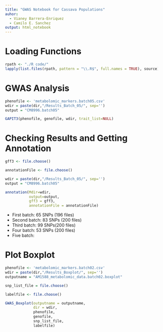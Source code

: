 ```yaml
---
title: "GWAS Notebook for Cassava Populations"
auhor:
  - Vianey Barrera-Enriquez
  - Camilo E. Sanchez
output: html_notebook
---
```


# Loading Functions

```r
rpath <- "./R code/"
lapply(list.files(rpath, pattern = "\\.R$", full.names = TRUE), source)

```


# GWAS Analysis 

```r
phenofile <- 'metabolomic_markers.batch05.csv'
wdir = paste(dir,"/Results_Batch_05/", sep='')
output = "CM8996.batch05"
```

```r

GAPIT3(phenofile, genofile, wdir, trait_list=NULL)
```




# Checking Results and Getting Annotation
```r
gff3 <- file.choose()
```

```r
annotationFile <- file.choose()
```

```r
wdir = paste(dir,"/Results_Batch_05/", sep='')
output = "CM8996.batch05"
```


```r
annotation(Mdir=wdir, 
           output=output, 
           gff3 = gff3, 
           annotationFile = annotationFile)
```

 - First batch: 65 SNPs (196 files)
 - Second batch: 83 SNPs (200 files)
 - Third batch: 99 SNPs(200 files)
 - Four batch: 53 SNPs (200 files)
 - Five batch: 
 
# Plot Boxplot

```r
phenofile <- 'metabolomic_markers.batch02.csv'
wdir = paste(dir,"/Results_Boxplot/", sep='')
outputname = "AM1588_metabolomic_data.batch02.boxplot"

```

```r
snp_list_file = file.choose()
```

```r
labelfile <- file.choose()
```


```r
GWAS_Boxplot(outputname = outputname, 
             dir = wdir, 
             phenofile, 
             genofile, 
             snp_list_file, 
             labelfile)
```


